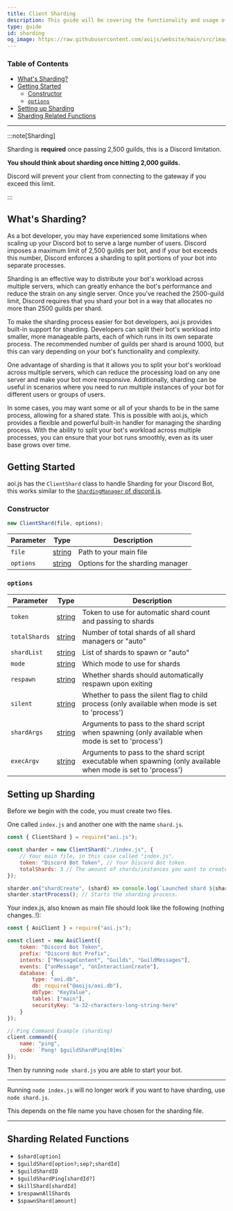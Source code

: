 ```yaml
---
title: Client Sharding
description: This guide will be covering the functionality and usage of client sharding.
type: guide
id: sharding
og_image: https://raw.githubusercontent.com/aoijs/website/main/src/images/og/9.png
---
```


### Table of Contents

-   [What's Sharding?](#whats-sharding)
-   [Getting Started](#getting-started)
    -   [Constructor](#constructor)
    -   [`options`](#options)
-   [Setting up Sharding](#setting-up-sharding)
-   [Sharding Related Functions](#sharding-related-functions)

---

:::note[Sharding]

Sharding is **required** once passing 2,500 guilds, this is a Discord limitation.

**You should think about sharding once hitting 2,000 guilds.**

Discord will prevent your client from connecting to the gateway if you exceed this limit.

:::

## What's Sharding?

As a bot developer, you may have experienced some limitations when scaling up your Discord bot to serve a large number of users. Discord imposes a maximum limit of 2,500 guilds per bot, and if your bot exceeds this number, Discord enforces a sharding to split portions of your bot into separate processes.

Sharding is an effective way to distribute your bot's workload across multiple servers, which can greatly enhance the bot's performance and reduce the strain on any single server. Once you've reached the 2500-guild limit, Discord requires that you shard your bot in a way that allocates no more than 2500 guilds per shard.

To make the sharding process easier for bot developers, aoi.js provides built-in support for sharding. Developers can split their bot's workload into smaller, more manageable parts, each of which runs in its own separate process. The recommended number of guilds per shard is around 1000, but this can vary depending on your bot's functionality and complexity.

One advantage of sharding is that it allows you to split your bot's workload across multiple servers, which can reduce the processing load on any one server and make your bot more responsive. Additionally, sharding can be useful in scenarios where you need to run multiple instances of your bot for different users or groups of users.

In some cases, you may want some or all of your shards to be in the same process, allowing for a shared state. This is possible with aoi.js, which provides a flexible and powerful built-in handler for managing the sharding process. With the ability to split your bot's workload across multiple processes, you can ensure that your bot runs smoothly, even as its user base grows over time.

## Getting Started

aoi.js has the `ClientShard` class to handle Sharding for your Discord Bot, this works similar to the [`ShardingManager` of discord.js](https://old.discordjs.dev/#/docs/discord.js/14.13.0/class/ShardingManager).

### Constructor

```js
new ClientShard(file, options);
```

| Parameter |                                               Type                                                | Description                      |
| --------- | :-----------------------------------------------------------------------------------------------: | -------------------------------- |
| `file`    | [string](https://developer.mozilla.org/en-US/docs/Web/JavaScript/Reference/Global_Objects/String) | Path to your main file           |
| `options` | [string](https://developer.mozilla.org/en-US/docs/Web/JavaScript/Reference/Global_Objects/String) | Options for the sharding manager |

### `options`

| Parameter     |                                               Type                                                | Description                                                                                                   |
| ------------- | :-----------------------------------------------------------------------------------------------: | ------------------------------------------------------------------------------------------------------------- |
| `token`       | [string](https://developer.mozilla.org/en-US/docs/Web/JavaScript/Reference/Global_Objects/String) | Token to use for automatic shard count and passing to shards                                                  |
| `totalShards` | [string](https://developer.mozilla.org/en-US/docs/Web/JavaScript/Reference/Global_Objects/String) | Number of total shards of all shard managers or "auto"                                                        |
| `shardList`   | [string](https://developer.mozilla.org/en-US/docs/Web/JavaScript/Reference/Global_Objects/String) | List of shards to spawn or "auto"                                                                             |
| `mode`        | [string](https://developer.mozilla.org/en-US/docs/Web/JavaScript/Reference/Global_Objects/String) | Which mode to use for shards                                                                                  |
| `respawn`     | [string](https://developer.mozilla.org/en-US/docs/Web/JavaScript/Reference/Global_Objects/String) | Whether shards should automatically respawn upon exiting                                                      |
| `silent`      | [string](https://developer.mozilla.org/en-US/docs/Web/JavaScript/Reference/Global_Objects/String) | Whether to pass the silent flag to child process (only available when mode is set to 'process')               |
| `shardArgs`   | [string](https://developer.mozilla.org/en-US/docs/Web/JavaScript/Reference/Global_Objects/String) | Arguments to pass to the shard script when spawning (only available when mode is set to 'process')            |
| `execArgv`    | [string](https://developer.mozilla.org/en-US/docs/Web/JavaScript/Reference/Global_Objects/String) | Arguments to pass to the shard script executable when spawning (only available when mode is set to 'process') |

## Setting up Sharding

Before we begin with the code, you must create two files.

One called `index.js` and another one with the name `shard.js`.

```js
const { ClientShard } = require("aoi.js");

const sharder = new ClientShard("./index.js", {
    // Your main file, in this case called "index.js".
    token: "Discord Bot Token", // Your Discord Bot token.
    totalShards: 3 // The amount of shards/instances you want to create, in this case three.
});

sharder.on("shardCreate", (shard) => console.log(`Launched shard ${shard.id}`)); // Used for debugging, can be removed.
sharder.startProcess(); // Starts the sharding process.
```

Your index.js, also known as main file should look like the following (nothing changes..!):

```js
const { AoiClient } = require("aoi.js");

const client = new AoiClient({
    token: "Discord Bot Token",
    prefix: "Discord Bot Prefix",
    intents: ["MessageContent", "Guilds", "GuildMessages"],
    events: ["onMessage", "onInteractionCreate"],
    database: {
        type: "aoi.db",
        db: require("@aoijs/aoi.db"),
        dbType: "KeyValue",
        tables: ["main"],
        securityKey: "a-32-characters-long-string-here"
    }
});

// Ping Command Example (sharding)
client.command({
    name: "ping",
    code: `Pong! $guildShardPing[0]ms`
});
```

Then by running `node shard.js` you are able to start your bot.

---

Running `node index.js` will no longer work if you want to have sharding, use `node shard.js`.

This depends on the file name you have chosen for the sharding file.

---

## Sharding Related Functions

-   `$shard[option]`
-   `$guildShard[option?;sep?;shardId]`
-   `$guildShardID`
-   `$guildShardPing[shardId?]`
-   `$killShard[shardId]`
-   `$respawnAllShards`
-   `$spawnShard[amount]`
